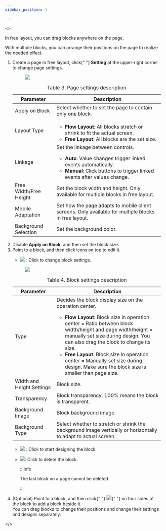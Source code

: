 ```yaml
---
sidebar_position: 1

---
```


<>
<div>
    <section className="section">
      <p>In free layout, you can drag blocks anywhere on the page.</p>
    </section>
  </div>
  <article
    className="nested3"
    aria-labelledby="arranging_page_blocks__title_ly2_yqq_j5b"
    id="arranging_page_blocks"
  >



<div>
<section className="section">
        <p>
          With multiple blocks, you can arrange their positions on the page to
          realize the needed effect.
        </p>
      </section>
      <section>
        <ol>
          <li className="stepexpand">
            <span>
              Create a page in free layout, click{" "}
              <strong>Setting</strong> at the upper-right
              corner to change page settings.
            </span>
            <div>
              <figure
                className="fignone"
                id="arranging_page_blocks__fig_kwr_l3v_35b"
              >
                <img
                  id="arranging_page_blocks__image_hh1_m3v_35b"
                  src="https://wordpressfreezonex.oss-cn-hangzhou.aliyuncs.com/appDesign/6.png"
                />
              </figure>
            </div>
            <div>
              <table
                id="arranging_page_blocks__table_d5k_52v_35b"
                className="frame-all"
              >
                <caption>
                  <span className="table--title-label">Table 3. </span>
                  <span id="arranging_page_blocks__title_e5k_52v_35b">
                    Page settings description
                  </span>
                </caption>
                <colgroup>
                  <col style={{ width: "30.48780487804878%" }} />
                  <col style={{ width: "69.51219512195121%" }} />
                </colgroup>
                <thead>
                  <tr>
                    <th id="arranging_page_blocks__table_d5k_52v_35b__entry__1">
                      Parameter
                    </th>
                    <th id="arranging_page_blocks__table_d5k_52v_35b__entry__2">
                      Description
                    </th>
                  </tr>
                </thead>
                <tbody>
                  <tr>
                    <td headers="arranging_page_blocks__table_d5k_52v_35b__entry__1">
                      Apply on Block
                    </td>
                    <td headers="arranging_page_blocks__table_d5k_52v_35b__entry__2">
                      Select whether to set the page to contain only one block.
                    </td>
                  </tr>
                  <tr>
                    <td headers="arranging_page_blocks__table_d5k_52v_35b__entry__1">
                      Layout Type
                    </td>
                    <td headers="arranging_page_blocks__table_d5k_52v_35b__entry__2">
                      <ul id="arranging_page_blocks__ul_utj_fqv_35b">
                        <li>
                          <strong>Flow Layout</strong>: All blocks stretch or
                          shrink to fit the actual screen.
                        </li>
                        <li>
                          <strong>Free Layout</strong>: All blocks are the set
                          size.
                        </li>
                      </ul>
                    </td>
                  </tr>
                  <tr>
                    <td headers="arranging_page_blocks__table_d5k_52v_35b__entry__1">
                      Linkage
                    </td>
                    <td headers="arranging_page_blocks__table_d5k_52v_35b__entry__2">
                      Set the linkage between controls.
                      <ul id="arranging_page_blocks__ul_d4l_dqv_35b">
                        <li>
                          <strong>Auto</strong>: Value changes trigger linked
                          events automatically.
                        </li>
                        <li>
                          <strong>Manual</strong>: Click buttons to trigger
                          linked events after values change.
                        </li>
                      </ul>
                    </td>
                  </tr>
                  <tr>
                    <td headers="arranging_page_blocks__table_d5k_52v_35b__entry__1">
                      Free Width/Free Height
                    </td>
                    <td headers="arranging_page_blocks__table_d5k_52v_35b__entry__2">
                      Set the block width and height. Only available for
                      multiple blocks in free layout.
                    </td>
                  </tr>
                  <tr>
                    <td headers="arranging_page_blocks__table_d5k_52v_35b__entry__1">
                      Mobile Adaptation
                    </td>
                    <td headers="arranging_page_blocks__table_d5k_52v_35b__entry__2">
                      Set how the page adapts to mobile client screens. Only
                      available for multiple blocks in free layout.
                    </td>
                  </tr>
                  <tr>
                    <td headers="arranging_page_blocks__table_d5k_52v_35b__entry__1">
                      Background Selection
                    </td>
                    <td headers="arranging_page_blocks__table_d5k_52v_35b__entry__2">
                      Set the background color.
                    </td>
                  </tr>
                </tbody>
              </table>
            </div>
          </li>
          <li className="stepexpand">
            <span>
              Disable <strong>Apply on Block</strong>, and
              then set the block size.
            </span>
          </li>
          <li className="stepexpand">
            <span>
              Point to a block, and then click icons on top to edit it.
            </span>
            <div>
              <ul id="arranging_page_blocks__ul_kkw_h5v_35b">
                <li>
                  <img
                    id="arranging_page_blocks__image_omb_3gv_35b"
                    src="https://wordpressfreezonex.oss-cn-hangzhou.aliyuncs.com/appDesign/Snap10.png"
                  />
                  : Click to change block settings.
                </li>
              </ul>
              <figure
                className="fignone"
                id="arranging_page_blocks__fig_odr_jgv_35b"
              >
                <img
                  id="arranging_page_blocks__image_ejw_kgv_35b"
                  src="https://wordpressfreezonex.oss-cn-hangzhou.aliyuncs.com/appDesign/4.png"
                />
              </figure>
              <table
                id="arranging_page_blocks__table_esn_rfv_35b"
                className="frame-all"
              >
                <caption>
                  <span className="table--title-label">Table 4. </span>
                  <span id="arranging_page_blocks__title_fsn_rfv_35b">
                    Block settings description
                  </span>
                </caption>
                <colgroup>
                  <col style={{ width: "19.72386587771203%" }} />
                  <col style={{ width: "80.27613412228797%" }} />
                </colgroup>
                <thead>
                  <tr>
                    <th id="arranging_page_blocks__table_esn_rfv_35b__entry__1">
                      Parameter
                    </th>
                    <th id="arranging_page_blocks__table_esn_rfv_35b__entry__2">
                      Description
                    </th>
                  </tr>
                </thead>
                <tbody>
                  <tr>
                    <td headers="arranging_page_blocks__table_esn_rfv_35b__entry__1">
                      Type
                    </td>
                    <td headers="arranging_page_blocks__table_esn_rfv_35b__entry__2">
                    Decides the block display size on the operation center.
                      <ul id="arranging_page_blocks__ul_f1n_tfv_35b">
                        <li>
                          <strong>Flow Layout</strong>: Block size in operation
                          center = Ratio between block width/height and page
                          width/height × manually set size during design. You
                          can also drag the block to change its size.
                        </li>
                        <li>
                          <strong>Free Layout</strong>: Block size in operation center
                          = Manually set size during design. Make sure the block
                          size is smaller than page size.
                        </li>
                      </ul>
                    </td>
                  </tr>
                  <tr>
                    <td headers="arranging_page_blocks__table_esn_rfv_35b__entry__1">
                      Width and Height Settings
                    </td>
                    <td headers="arranging_page_blocks__table_esn_rfv_35b__entry__2">
                      Block size.
                    </td>
                  </tr>
                  <tr>
                    <td headers="arranging_page_blocks__table_esn_rfv_35b__entry__1">
                      Transparency
                    </td>
                    <td headers="arranging_page_blocks__table_esn_rfv_35b__entry__2">
                      Block transparency. 100% means the block is transparent.
                    </td>
                  </tr>
                  <tr>
                    <td headers="arranging_page_blocks__table_esn_rfv_35b__entry__1">
                      Background Image
                    </td>
                    <td headers="arranging_page_blocks__table_esn_rfv_35b__entry__2">
                      Block background image.
                    </td>
                  </tr>
                  <tr>
                    <td headers="arranging_page_blocks__table_esn_rfv_35b__entry__1">
                      Background Type
                    </td>
                    <td headers="arranging_page_blocks__table_esn_rfv_35b__entry__2">
                      Select whether to stretch or shrink the background image
                      vertically or horizontally to adapt to actual screen.
                    </td>
                  </tr>
                </tbody>
              </table>
              <ul id="arranging_page_blocks__ul_rc5_35v_35b">
                <li>
                  <img
                    id="arranging_page_blocks__image_sc5_35v_35b"
                    src="https://wordpressfreezonex.oss-cn-hangzhou.aliyuncs.com/appDesign/Snap9.png"
                  />
                  : Click to start designing the block.
                </li>
              </ul>
              <ul id="arranging_page_blocks__ul_bzd_k5v_35b">
                <li>
                  <img
                    id="arranging_page_blocks__image_czd_k5v_35b"
                    src="https://wordpressfreezonex.oss-cn-hangzhou.aliyuncs.com/appDesign/8.png"
                  />: Click to delete the block.

:::info

The last block on a page cannot be deleted.

:::                  


</li>
              </ul>
            </div>
          </li>
          <li className="stepexpand">
            <span>
              (Optional) Point to a block, and then click{" "}
              <img
                id="arranging_page_blocks__image_kbq_c5v_35b"
                src="https://wordpressfreezonex.oss-cn-hangzhou.aliyuncs.com/appDesign/16.png"
              />{" "}
              on four sides of the block to add a block beside it.
            </span>
            <div>
              You can drag blocks to change their positions and change their
              settings and designs separately.
            </div>
          </li>
        </ol>
      </section>
    </div>
  </article>


</>
